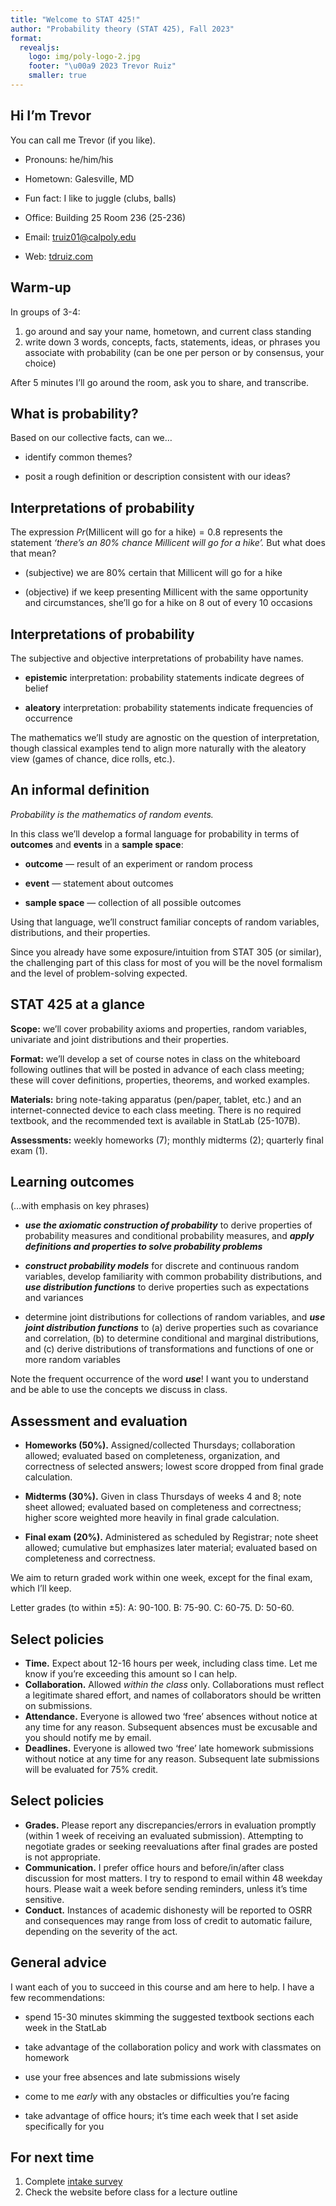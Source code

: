 ```yaml
---
title: "Welcome to STAT 425!"
author: "Probability theory (STAT 425), Fall 2023"
format: 
  revealjs:
    logo: img/poly-logo-2.jpg
    footer: "\u00a9 2023 Trevor Ruiz"
    smaller: true
---
```


## Hi I'm Trevor

You can call me Trevor (if you like).

-   Pronouns: he/him/his

-   Hometown: Galesville, MD

-   Fun fact: I like to juggle (clubs, balls)

-   Office: Building 25 Room 236 (25-236)

-   Email: [truiz01\@calpoly.edu](mailto:truiz01@calpoly.edu)

-   Web: [tdruiz.com](https://tdruiz.com)

## Warm-up

In groups of 3-4:

1.  go around and say your name, hometown, and current class standing
2.  write down 3 words, concepts, facts, statements, ideas, or phrases you associate with probability (can be one per person or by consensus, your choice)

After 5 minutes I'll go around the room, ask you to share, and transcribe.

## What is probability?

Based on our collective facts, can we...

-   identify common themes?

-   posit a rough definition or description consistent with our ideas?

## Interpretations of probability

The expression $Pr(\text{Millicent will go for a hike}) = 0.8$ represents the statement *'there's an 80% chance Millicent will go for a hike'.* But what does that mean?

-   (subjective) we are 80% certain that Millicent will go for a hike

-   (objective) if we keep presenting Millicent with the same opportunity and circumstances, she'll go for a hike on 8 out of every 10 occasions

## Interpretations of probability

The subjective and objective interpretations of probability have names.

-   **epistemic** interpretation: probability statements indicate degrees of belief

-   **aleatory** interpretation: probability statements indicate frequencies of occurrence

The mathematics we'll study are agnostic on the question of interpretation, though classical examples tend to align more naturally with the aleatory view (games of chance, dice rolls, etc.).

## An informal definition

*Probability is the mathematics of random events.*

In this class we'll develop a formal language for probability in terms of **outcomes** and **events** in a **sample space**:

-   **outcome** --- result of an experiment or random process

-   **event** --- statement about outcomes

-   **sample space** --- collection of all possible outcomes

Using that language, we'll construct familiar concepts of random variables, distributions, and their properties.

Since you already have some exposure/intuition from STAT 305 (or similar), the challenging part of this class for most of you will be the novel formalism and the level of problem-solving expected.

## STAT 425 at a glance

**Scope:** we'll cover probability axioms and properties, random variables, univariate and joint distributions and their properties.

**Format:** we'll develop a set of course notes in class on the whiteboard following outlines that will be posted in advance of each class meeting; these will cover definitions, properties, theorems, and worked examples.

**Materials:** bring note-taking apparatus (pen/paper, tablet, etc.) and an internet-connected device to each class meeting. There is no required textbook, and the recommended text is available in StatLab (25-107B).

**Assessments:** weekly homeworks (7); monthly midterms (2); quarterly final exam (1).

## Learning outcomes

(...with emphasis on key phrases)

-   ***use the axiomatic construction of probability*** to derive properties of probability measures and conditional probability measures, and ***apply definitions and properties to solve probability problems*** <!-- CLO 1, 3; EO a -->

-   ***construct probability models*** for discrete and continuous random variables, develop familiarity with common probability distributions, and ***use distribution functions*** to derive properties such as expectations and variances <!-- CLO 2, 4, 5; EO b, c, e -->

-   determine joint distributions for collections of random variables, and ***use joint distribution functions*** to (a) derive properties such as covariance and correlation, (b) to determine conditional and marginal distributions, and (c) derive distributions of transformations and functions of one or more random variables <!-- CLO 6, 7; EO d, f -->

Note the frequent occurrence of the word ***use***! I want you to understand and be able to use the concepts we discuss in class.

## Assessment and evaluation

-   **Homeworks (50%).** Assigned/collected Thursdays; collaboration allowed; evaluated based on completeness, organization, and correctness of selected answers; lowest score dropped from final grade calculation.

-   **Midterms (30%).** Given in class Thursdays of weeks 4 and 8; note sheet allowed; evaluated based on completeness and correctness; higher score weighted more heavily in final grade calculation.

-   **Final exam (20%).** Administered as scheduled by Registrar; note sheet allowed; cumulative but emphasizes later material; evaluated based on completeness and correctness.

We aim to return graded work within one week, except for the final exam, which I'll keep.

Letter grades (to within $\pm 5$): A: 90-100. B: 75-90. C: 60-75. D: 50-60.

## Select policies {.scrollable}

-   **Time.** Expect about 12-16 hours per week, including class time. Let me know if you're exceeding this amount so I can help.
-   **Collaboration.** Allowed *within the class* only. Collaborations must reflect a legitimate shared effort, and names of collaborators should be written on submissions.
-   **Attendance.** Everyone is allowed two 'free' absences without notice at any time for any reason. Subsequent absences must be excusable and you should notify me by email.
-   **Deadlines.** Everyone is allowed two 'free' late homework submissions without notice at any time for any reason. Subsequent late submissions will be evaluated for 75% credit.

## Select policies

-   **Grades.** Please report any discrepancies/errors in evaluation promptly (within 1 week of receiving an evaluated submission). Attempting to negotiate grades or seeking reevaluations after final grades are posted is not appropriate.
-   **Communication.** I prefer office hours and before/in/after class discussion for most matters. I try to respond to email within 48 weekday hours. Please wait a week before sending reminders, unless it's time sensitive.
-   **Conduct.** Instances of academic dishonesty will be reported to OSRR and consequences may range from loss of credit to automatic failure, depending on the severity of the act.

## General advice

I want each of you to succeed in this course and am here to help. I have a few recommendations:

-   spend 15-30 minutes skimming the suggested textbook sections each week in the StatLab

-   take advantage of the collaboration policy and work with classmates on homework

-   use your free absences and late submissions wisely

-   come to me *early* with any obstacles or difficulties you're facing

-   take advantage of office hours; it's time each week that I set aside specifically for you

## For next time

1.  Complete [intake survey](https://forms.gle/uWWTaZrVvL7jykz86)
2.  Check the website before class for a lecture outline
